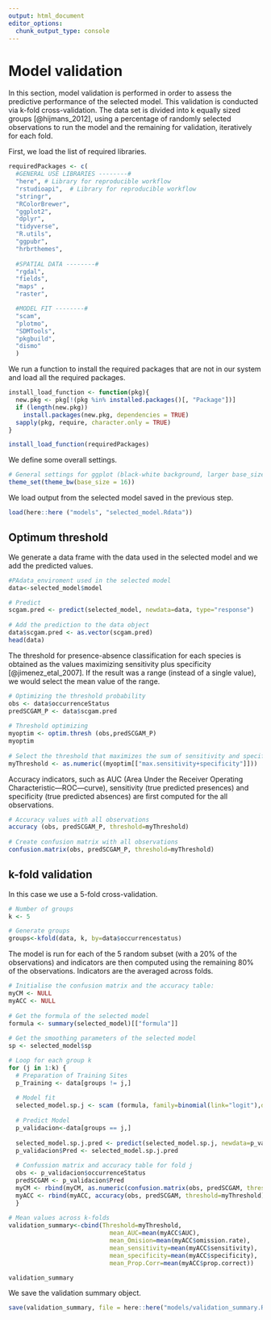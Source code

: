 ```yaml
---
output: html_document
editor_options: 
  chunk_output_type: console
---
```


# Model validation

In this section, model validation is performed in order to assess the predictive performance of the selected model. This validation is conducted via k-fold cross-validation. The data set is divided into k equally sized groups [@hijmans_2012], using a percentage of randomly selected observations to run the model and the remaining for validation, iteratively for each fold. 

First, we load the list of required libraries.
```r
requiredPackages <- c(
  #GENERAL USE LIBRARIES --------#
  "here", # Library for reproducible workflow
  "rstudioapi",  # Library for reproducible workflow
  "stringr",
  "RColorBrewer",  
  "ggplot2",
  "dplyr",
  "tidyverse",
  "R.utils",
  "ggpubr",
  "hrbrthemes",
  
  #SPATIAL DATA --------#
  "rgdal",
  "fields",
  "maps" ,
  "raster",

  #MODEL FIT --------#
  "scam",
  "plotmo",
  "SDMTools",
  "pkgbuild",
  "dismo"
  )
```

We run a function to install the required packages that are not in our system and load all the required packages.
```r
install_load_function <- function(pkg){
  new.pkg <- pkg[!(pkg %in% installed.packages()[, "Package"])]
  if (length(new.pkg))
    install.packages(new.pkg, dependencies = TRUE)
  sapply(pkg, require, character.only = TRUE)
}

install_load_function(requiredPackages)

```

We define some overall settings.
```r
# General settings for ggplot (black-white background, larger base_size)
theme_set(theme_bw(base_size = 16))
```

We load output from the selected model saved in the previous step.
```r
load(here::here ("models", "selected_model.Rdata"))
```

## Optimum threshold

We generate a data frame with the data used in the selected model and we add the predicted values.
```r
#PAdata_enviroment used in the selected model
data<-selected_model$model

# Predict 
scgam.pred <- predict(selected_model, newdata=data, type="response")
  
# Add the prediction to the data object
data$scgam.pred <- as.vector(scgam.pred)
head(data)
``` 

The threshold for presence-absence classification for each species is obtained as the values maximizing sensitivity plus specificity [@jimenez_etal_2007]. If the result was a range (instead of a single value), we would select the mean value of the range. 
```r
# Optimizing the threshold probability
obs <- data$occurrenceStatus
predSCGAM_P <- data$scgam.pred
  
# Threshold optimizing
myoptim <- optim.thresh (obs,predSCGAM_P)
myoptim
  
# Select the threshold that maximizes the sum of sensitivity and specificity 
myThreshold <- as.numeric((myoptim[["max.sensitivity+specificity"]]))
```

Accuracy indicators, such as AUC (Area Under the Receiver Operating Characteristic—ROC—curve), sensitivity (true predicted presences) and specificity (true predicted absences) are first computed for the all observations.
```r
# Accuracy values with all observations
accuracy (obs, predSCGAM_P, threshold=myThreshold)
  
# Create confusion matrix with all observations
confusion.matrix(obs, predSCGAM_P, threshold=myThreshold)
```

## k-fold validation

In this case we use a 5-fold cross-validation. 
```r
# Number of groups
k <- 5 

# Generate groups
groups<-kfold(data, k, by=data$occurrencestatus)
```


The model is run for each of the 5 random subset (with a 20% of the observations) and indicators are then computed using the remaining 80% of the observations. Indicators are the averaged across folds. 
```r
# Initialise the confusion matrix and the accuracy table: 
myCM <- NULL 
myACC <- NULL
  
# Get the formula of the selected model  
formula <- summary(selected_model)[["formula"]]
  
# Get the smoothing parameters of the selected model  
sp <- selected_model$sp

# Loop for each group k
for (j in 1:k) {
  # Preparation of Training Sites
  p_Training <- data[groups != j,]
  
  # Model fit
  selected_model.sp.j <- scam (formula, family=binomial(link="logit"),data=p_Training, sp=c(sp))
  
  # Predict Model
  p_validacion<-data[groups == j,]
  
  selected_model.sp.j.pred <- predict(selected_model.sp.j, newdata=p_validacion, type="response")
  p_validacion$Pred <- selected_model.sp.j.pred
    
  # Confussion matrix and accuracy table for fold j
  obs <- p_validacion$occurrenceStatus
  predSCGAM <- p_validacion$Pred
  myCM <- rbind(myCM, as.numeric(confusion.matrix(obs, predSCGAM, threshold=myThreshold)))
  myACC <- rbind(myACC, accuracy(obs, predSCGAM, threshold=myThreshold))
  } 
  
# Mean values across k-folds
validation_summary<-cbind(Threshold=myThreshold,
                            mean_AUC=mean(myACC$AUC),
                            mean_Omision=mean(myACC$omission.rate),
                            mean_sensitivity=mean(myACC$sensitivity),
                            mean_specificity=mean(myACC$specificity),
                            mean_Prop.Corr=mean(myACC$prop.correct))

validation_summary
```

We save the validation summary object.
```r
save(validation_summary, file = here::here("models/validation_summary.RData"))
```

